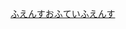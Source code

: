 {{Navbox Musical artist
| name                  = FENCE OF DEFENSE
| state                 = collapsed
| title                 = [[FENCE OF DEFENSE]]
| background            = group_or_band
| above = '''[[北岛健二]]'''  -  '''[[西村麻聪]]'''  -  '''[[山田亘]]'''
| group1 = 原创专辑
|  list1 = [[FENCE OF DEFENSE (专辑)|FENCE OF DEFENSE]] - [[FENCE OF DEFENSE II]] - [[FENCE OF DEFENSE III 2235 ZERO GENERATION]] - [[FENCE OF DEFENSE IV RED ON LEAD]] - [[FENCE OF DEFENSE V TIME]] - [[digitaglam FOD VI]] - [[FENCE OF DEFENSE VII RIDE]] - [[SPEED OF LOVE]] - [[hot dogs]] - [[XXX (专辑)|XXX]] - [[punk tang edges]] - [[LOGICAL AESTHETICS SWIMMING TRAGEDY]] - [[FENCE OF DEFENSE XIII パンゲア]] - [[hot dogs 2]] - [[円游律]] - [[挑戦進化〜HYPER PROGRESS〜]]
| group2 = 其他专辑
|  list2 = [[BEST (FENCE OF DEFENSE专辑)|BEST]] - [[f.o.d. new master trax]] - [[f.o.d. new master trax 2]] - [[REUNITED & STARTING OVER]] - [[FOD NEW MASTER TRAX 3/SYNTHTIC DUPLICATE "PANGEA"]] - [[FENCE OF DEFENSE RE-PRODUCT 1987-1992]] - [[FENCE OF DEFENSE RE-PRODUCT 1993-2006]] - [[GREAT FREAKERS BEST 〜FENCE OF DEFENSE 1987-2007〜]]
}}
<noinclude>
[[Category:ビーイング関連のテンプレート|ふえんすおふていふえんす]]
</noinclude>